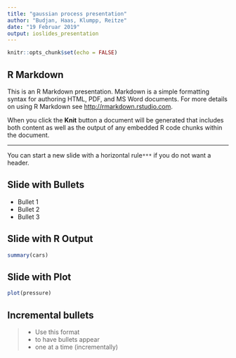 ```yaml
---
title: "gaussian process presentation"
author: "Budjan, Haas, Klumpp, Reitze"
date: "19 Februar 2019"
output: ioslides_presentation
---
```


```r
knitr::opts_chunk$set(echo = FALSE)
```

## R Markdown

This is an R Markdown presentation. Markdown is a simple formatting syntax for authoring HTML, PDF, and MS Word documents. For more details on using R Markdown see <http://rmarkdown.rstudio.com>.

When you click the **Knit** button a document will be generated that includes both content as well as the output of any embedded R code chunks within the document.

***
You can start a new slide with a horizontal rule`***` if you do not want
a header.

## Slide with Bullets

- Bullet 1
- Bullet 2
- Bullet 3

## Slide with R Output

```r
summary(cars)
```

## Slide with Plot

```r
plot(pressure)
```

## Incremental bullets
>- Use this format
>- to have bullets appear
>- one at a time (incrementally)
